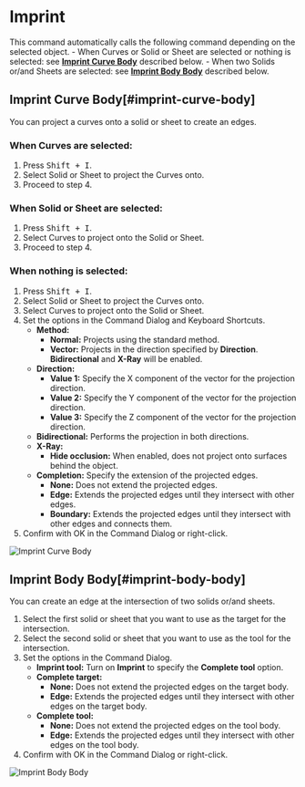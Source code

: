 
<Reference shortcut="Shift + I" command="Imprint" button="" />

# Imprint

This command automatically calls the following command depending on the selected object.
     - When Curves or Solid or Sheet are selected or nothing is selected: see [**Imprint Curve Body**](#imprint-curve-body) described below.
     - When two Solids or/and Sheets are selected: see [**Imprint Body Body**](#imprint-body-body) described below.

## Imprint Curve Body[#imprint-curve-body]

You can project a curves onto a solid or sheet to create an edges.

### When Curves are selected:

1. Press <kbd>Shift + I</kbd>.
2. Select Solid or Sheet to project the Curves onto.
3. Proceed to step 4.

### When Solid or Sheet are selected:

1. Press <kbd>Shift + I</kbd>.
2. Select Curves to project onto the Solid or Sheet.
3. Proceed to step 4.

### When nothing is selected:

1. Press <kbd>Shift + I</kbd>.
2. Select Solid or Sheet to project the Curves onto.
3. Select Curves to project onto the Solid or Sheet.
4. Set the options in the Command Dialog and Keyboard Shortcuts.
   - **Method:**
        - **Normal:** Projects using the standard method.
        - **Vector:** Projects in the direction specified by **Direction**. **Bidirectional** and **X-Ray** will be enabled.
   - **Direction:**
        - **Value 1:** Specify the X component of the vector for the projection direction.
        - **Value 2:** Specify the Y component of the vector for the projection direction.
        - **Value 3:** Specify the Z component of the vector for the projection direction.
   - **Bidirectional:** Performs the projection in both directions.
   - **X-Ray:** 
        - **Hide occlusion:** When enabled, does not project onto surfaces behind the object.
   - **Completion:** Specify the extension of the projected edges.
        - **None:** Does not extend the projected edges.
        - **Edge:** Extends the projected edges until they intersect with other edges.
        - **Boundary:** Extends the projected edges until they intersect with other edges and connects them.
5. Confirm with OK in the Command Dialog or right-click.

![Imprint Curve Body](/img/imprint-curve-body.gif)

## Imprint Body Body[#imprint-body-body]

You can create an edge at the intersection of two solids or/and sheets.

1. Select the first solid or sheet that you want to use as the target for the intersection.
2. Select the second solid or sheet that you want to use as the tool for the intersection.
3. Set the options in the Command Dialog.
   - **Imprint tool:** Turn on **Imprint** to specify the **Complete tool** option.
   - **Complete target:** 
        - **None:** Does not extend the projected edges on the target body.
        - **Edge:** Extends the projected edges until they intersect with other edges on the target body.
   - **Complete tool:**
        - **None:** Does not extend the projected edges on the tool body.
        - **Edge:** Extends the projected edges until they intersect with other edges on the tool body.   
4. Confirm with OK in the Command Dialog or right-click.

![Imprint Body Body](/img/imprint-body-body.gif)









